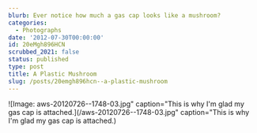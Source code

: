 ```yaml
---
blurb: Ever notice how much a gas cap looks like a mushroom?
categories:
  - Photographs
date: '2012-07-30T00:00:00'
id: 20eMgh896HCN
scrubbed_2021: false
status: published
type: post
title: A Plastic Mushroom
slug: /posts/20emgh896hcn--a-plastic-mushroom
---
```


![Image: aws-20120726--1748-03.jpg" caption="This is why I'm glad my gas cap is attached.](/aws-20120726--1748-03.jpg" caption="This is why I'm glad my gas cap is attached.)

